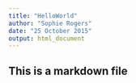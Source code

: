 ```yaml
---
title: "HelloWorld"
author: "Sophie Rogers"
date: "25 October 2015"
output: html_document
---
```


## This is a markdown file

